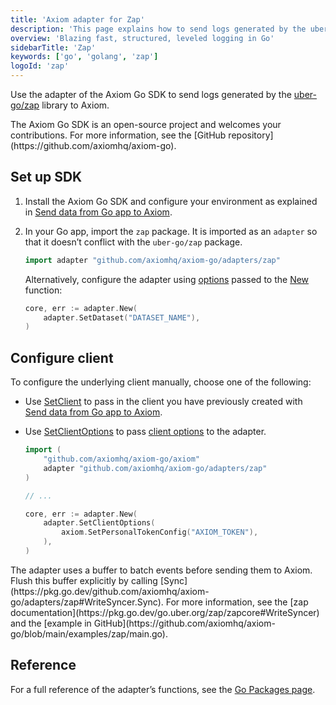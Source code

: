 ```yaml
---
title: 'Axiom adapter for Zap'
description: 'This page explains how to send logs generated by the uber-go/zap library to Axiom.'
overview: 'Blazing fast, structured, leveled logging in Go'
sidebarTitle: 'Zap'
keywords: ['go', 'golang', 'zap']
logoId: 'zap'
---
```



Use the adapter of the Axiom Go SDK to send logs generated by the [uber-go/zap](https://github.com/uber-go/zap) library to Axiom.

<Note>
The Axiom Go SDK is an open-source project and welcomes your contributions. For more information, see the [GitHub repository](https://github.com/axiomhq/axiom-go).
</Note>

<Prerequisites />

## Set up SDK

1. Install the Axiom Go SDK and configure your environment as explained in [Send data from Go app to Axiom](/guides/go).
1. In your Go app, import the `zap` package. It is imported as an `adapter` so that it doesn’t conflict with the `uber-go/zap` package.

    ```go
    import adapter "github.com/axiomhq/axiom-go/adapters/zap"
    ```

    Alternatively, configure the adapter using [options](https://pkg.go.dev/github.com/axiomhq/axiom-go/adapters/zap#Option) passed to the [New](https://pkg.go.dev/github.com/axiomhq/axiom-go/adapters/zap#New) function:

    ```go
    core, err := adapter.New(
        adapter.SetDataset("DATASET_NAME"),
    )
    ```

    <ReplaceDataset />

## Configure client

To configure the underlying client manually, choose one of the following:

- Use [SetClient](https://pkg.go.dev/github.com/axiomhq/axiom-go/adapters/zap#SetClient) to pass in the client you have previously created with [Send data from Go app to Axiom](/guides/go).
- Use [SetClientOptions](https://pkg.go.dev/github.com/axiomhq/axiom-go/adapters/zap#SetClientOptions) to pass [client options](https://pkg.go.dev/github.com/axiomhq/axiom-go/axiom#Option) to the adapter.

    ```go
    import (
        "github.com/axiomhq/axiom-go/axiom"
        adapter "github.com/axiomhq/axiom-go/adapters/zap"
    )

    // ...

    core, err := adapter.New(
        adapter.SetClientOptions(
            axiom.SetPersonalTokenConfig("AXIOM_TOKEN"),
        ),
    )
    ```

<Note>
The adapter uses a buffer to batch events before sending them to Axiom. Flush this buffer explicitly by calling [Sync](https://pkg.go.dev/github.com/axiomhq/axiom-go/adapters/zap#WriteSyncer.Sync). For more information, see the [zap documentation](https://pkg.go.dev/go.uber.org/zap/zapcore#WriteSyncer) and the [example in GitHub](https://github.com/axiomhq/axiom-go/blob/main/examples/zap/main.go).
</Note>

## Reference

For a full reference of the adapter’s functions, see the [Go Packages page](https://pkg.go.dev/github.com/axiomhq/axiom-go/adapters/zap).